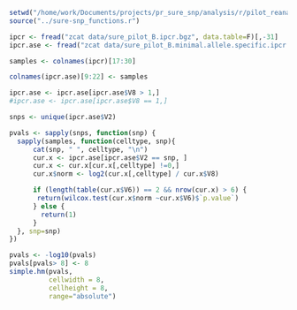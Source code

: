 ```r
setwd("/home/work/Documents/projects/pr_sure_snp/analysis/r/pilot_reanalysis")
source("../sure-snp_functions.r")

ipcr <- fread("zcat data/sure_pilot_B.ipcr.bgz", data.table=F)[,-31]
ipcr.ase <- fread("zcat data/sure_pilot_B.minimal.allele.specific.ipcr.gz.gz", data.table=F)

samples <- colnames(ipcr)[17:30]

colnames(ipcr.ase)[9:22] <- samples

ipcr.ase <- ipcr.ase[ipcr.ase$V8 > 1,]
#ipcr.ase <- ipcr.ase[ipcr.ase$V8 == 1,]

snps <- unique(ipcr.ase$V2)
```

```r

pvals <- sapply(snps, function(snp) {
  sapply(samples, function(celltype, snp){
      cat(snp, " ", celltype, "\n")
      cur.x <- ipcr.ase[ipcr.ase$V2 == snp, ]
      cur.x <- cur.x[cur.x[,celltype] !=0,]
      cur.x$norm <- log2(cur.x[,celltype] / cur.x$V8)

      if (length(table(cur.x$V6)) == 2 && nrow(cur.x) > 6) {
       return(wilcox.test(cur.x$norm ~cur.x$V6)$`p.value`)
      } else {
        return(1)
      }
  }, snp=snp)
})

pvals <- -log10(pvals)
pvals[pvals> 8] <- 8
simple.hm(pvals,
          cellwidth = 8,
          cellheight = 8,
          range="absolute")

```

